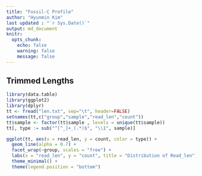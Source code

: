```yaml
---
title: "Fossil-C Profile" 
author: "Hyunmin Kim"
last updated : "`r Sys.Date()`"
output: md_document
knitr:
  opts_chunk:
    echo: false
    warning: false
    message: false
---
```


## Trimmed Lengths 

```r

library(data.table)
library(ggplot2)
library(dplyr)
tt <- fread("len.txt", sep="\t", header=FALSE)
setnames(tt,c("group","sample","read_len","count"))
tt$sample <- factor(tt$sample , levels = unique(tt$sample))
tt[, type := sub("^[^_]+_(.*)$", "\\1", sample)]

ggplot(tt, aes(x = read_len, y = count, color = type)) +
  geom_line(alpha = 0.7) +
  facet_wrap(~group, scales = "free") +   
  labs(x = "read_len", y = "count", title = "Distribution of Read_len") +
  theme_minimal() +
  theme(legend.position = "bottom")


```
	
